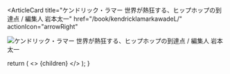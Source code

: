<ArticleCard
  title="ケンドリック・ラマー 世界が熱狂する、ヒップホップの到達点 / 編集人 岩本太一"
  href="/book/kendricklamarkawadeL/"
  actionIcon="arrowRight"
>

![ケンドリック・ラマー 世界が熱狂する、ヒップホップの到達点 / 編集人 岩本太一](../../images/books/kendricklamarkawade.jpg) 
</ArticleCard>

  return (
    <>
      {children}
    </>
  );
}
